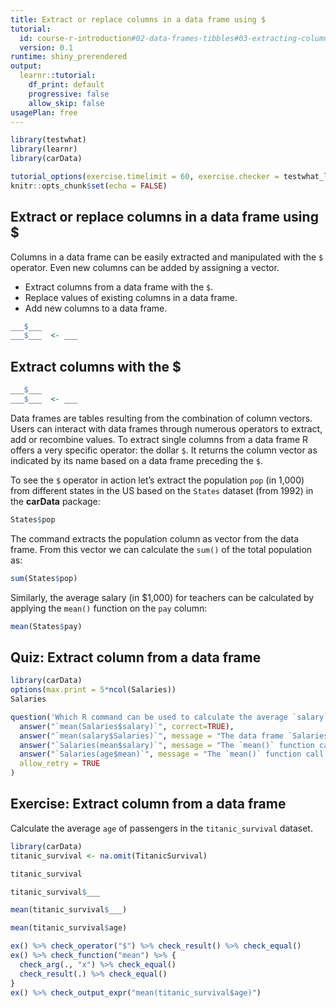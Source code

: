 ```yaml
---
title: Extract or replace columns in a data frame using $
tutorial:
  id: course-r-introduction#02-data-frames-tibbles#03-extracting-columns
  version: 0.1
runtime: shiny_prerendered
output:
  learnr::tutorial:
    df_print: default
    progressive: false
    allow_skip: false
usagePlan: free
---
```


```r
library(testwhat)
library(learnr)
library(carData)

tutorial_options(exercise.timelimit = 60, exercise.checker = testwhat_learnr)
knitr::opts_chunk$set(echo = FALSE)
```

## Extract or replace columns in a data frame using $

Columns in a data frame can be easily extracted and manipulated with the `$` operator. Even new columns can be added by assigning a vector.

- Extract columns from a data frame with the `$`.
- Replace values of existing columns in a data frame.
- Add new columns to a data frame.

```r
___$___
___$___  <- ___
```

## Extract columns with the $

```r
___$___
___$___  <- ___
```

Data frames are tables resulting from the combination of column vectors. Users can interact with data frames through numerous operators to extract, add or recombine values. To extract single columns from a data frame R offers a very specific operator: the dollar `$`. It returns the column vector as indicated by its name based on a data frame preceding the `$`.

To see the `$` operator in action let's extract the population `pop` (in 1,000) from different states in the US based on the `States` dataset (from 1992) in the **carData** package:

```r
States$pop
```

The command extracts the population column as vector from the data frame. From this vector we can calculate the `sum()` of the total population as:

```r
sum(States$pop)
```

Similarly, the average salary (in $1,000) for teachers can be calculated by applying the `mean()` function on the `pay` column:

```r
mean(States$pay)
```

## Quiz: Extract column from a data frame

```r
library(carData)
options(max.print = 5*ncol(Salaries))
Salaries
```

```r
question('Which R command can be used to calculate the average `salary` of professors in the `Salaries` dataset from the **carData** package?',
  answer("`mean(Salaries$salary)`", correct=TRUE),
  answer("`mean(salary$Salaries)`", message = "The data frame `Salaries` precedes the `$` operator."),
  answer("`Salaries(mean$salary)`", message = "The `mean()` function call needs to be replaced with the `Salaries` dataset."),
  answer("`Salaries(age$mean)`", message = "The `mean()` function call needs to be replaced with the `Salaries` dataset."),
  allow_retry = TRUE
)
```

## Exercise: Extract column from a data frame

Calculate the average `age` of passengers in the `titanic_survival` dataset.

```r
library(carData)
titanic_survival <- na.omit(TitanicSurvival)
```

```r
titanic_survival
```

```r
titanic_survival$___
```

```r
mean(titanic_survival$___)
```

```r
mean(titanic_survival$age)
```

```r
ex() %>% check_operator("$") %>% check_result() %>% check_equal()
ex() %>% check_function("mean") %>% {
  check_arg(., "x") %>% check_equal()
  check_result(.) %>% check_equal()
}
ex() %>% check_output_expr("mean(titanic_survival$age)")
```
